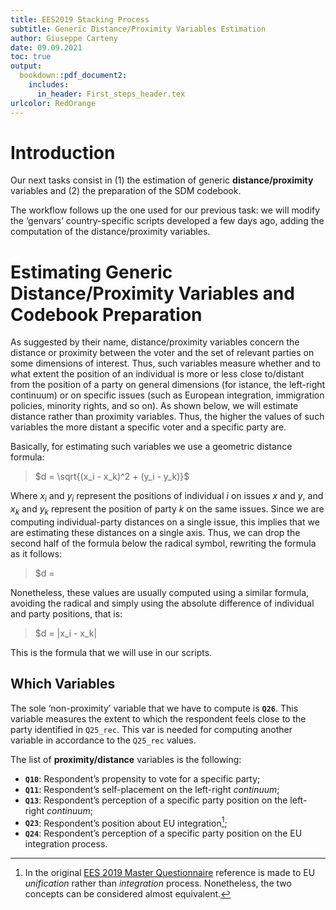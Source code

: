 ---
title: EES2019 Stacking Process 
subtitle: Generic Distance/Proximity Variables Estimation 
author: Giuseppe Carteny
date: 09.09.2021 
toc: true
output: 
  bookdown::pdf_document2:
    includes:
      in_header: First_steps_header.tex
urlcolor: RedOrange
--- 

# Introduction 

Our next tasks consist in (1) the estimation of generic **distance/proximity** variables and (2) the 
preparation of the SDM codebook.

The workflow follows up the one used for our previous task: we will modify the 'genvars' country-specific 
scripts developed a few days ago, adding the computation of the distance/proximity variables. 

# Estimating Generic Distance/Proximity Variables and Codebook Preparation

As suggested by their name, distance/proximity variables concern the distance or proximity between the 
voter and the set of relevant parties on some dimensions of interest. Thus, such variables measure 
whether and to what extent the position of an individual is more or less close to/distant from the 
position of a party on general dimensions (for istance, the left-right continuum) or on specific issues 
(such as European integration, immigration policies, minority rights, and so on). As shown below, we 
will estimate distance rather than proximity variables. Thus, the higher the values of such variables 
the more distant a specific voter and a specific party are. 

Basically, for estimating such variables we use a geometric distance formula: 

> $d = \sqrt{(x_i - x_k)^2 + (y_i - y_k)}$

Where $x_i$ and $y_i$ represent the positions of individual $i$ on issues $x$ and $y$, and $x_k$ and 
$y_k$ represent the position of party $k$ on the same issues. Since we are computing individual-party 
distances on a single issue, this implies that we are estimating these distances on a single axis. 
Thus, we can drop the second half of the formula below the radical symbol, rewriting the formula as it 
follows:

> $d = \sqrt{(x_i - x_k)^2}

Nonetheless, these values are usually computed using a similar formula, avoiding the radical and simply 
using the absolute difference of individual and party positions, that is: 

> $d = |x_i - x_k|

This is the formula that we will use in our scripts. 


## Which Variables

The sole 'non-proximity' variable that we have to compute is **`Q26`**. This variable measures the 
extent to which the respondent feels close to the party identified in `Q25_rec`. 
This var is needed for computing another variable in accordance to the `Q25_rec` values.


The list of **proximity/distance** variables is the following: 

* **`Q10`**: Respondent's propensity to vote for a specific party;
* **`Q11`**: Respondent's self-placement on the left-right *continuum*;
* **`Q13`**: Respondent's perception of a specific party position on the left-right *continuum*;
* **`Q23`**: Respondent's position about EU integration^[In the original 
[EES 2019 Master Questionnaire](https://dbk.gesis.org/dbksearch/download.asp?id=67447) reference is made 
to EU *unification* rather than *integration* process. Nonetheless, the two concepts can be considered 
almost equivalent.];
* **`Q24`**: Respondent's perception of a specific party position on the EU integration process.

